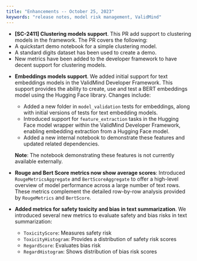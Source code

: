 ---
title: "Enhancements -- October 25, 2023"
keywords: "release notes, model risk management, ValidMind"
---

<!---[SC-2411] Clustering models support by @AnilSorathiya in [#271](https://github.com/validmind/developer-framework/pull/271)--->
- **[SC-2411] Clustering models support**. This PR add support to clustering models in the framework. The PR covers the following:
* A quickstart demo notebook for a simple clustering model. 
* A standard digits dataset has been used to create a demo.
* New metrics have been added  to the developer framework to have decent support for clustering models.

<!---John6797/sc 2416/embeddings models support by @johnwalz97 in [#272](https://github.com/validmind/developer-framework/pull/272)--->
- **Embeddings models support**. We added initial support for text embeddings models in the ValidMind Developer Framework. This support provides the ability to create, use and test a BERT embeddings model using the Hugging Face library. Changes include:
   
   - Added a new folder in `model_validation` tests for embeddings, along with initial versions of tests for text embedding models.
   - Introduced support for `feature_extraction` tasks in the Hugging Face model wrapper within the ValidMind Developer Framework, enabling embedding extraction from a Hugging Face model.
   - Added a new internal notebook to demonstrate these features and updated related dependencies.
   
   **Note**: The notebook demonstrating these features is not currently available externally.

<!---[SC-2346] Rouge and Bert score metrics should show average scores by @juanmleng in [#263](https://github.com/validmind/developer-framework/pull/263)--->
- **Rouge and Bert Score metrics now show average scores**: Introduced `RougeMetricsAggregate` and `BertScoreAggregate` to offer a high-level overview of model performance across a large number of text rows. These metrics complement the detailed row-by-row analysis provided by `RougeMetrics` and `BertScore`.
<!--- NR this notebook is not currently included in our docs site:
Tested these metrics running `foundational_models_summarization_high_code.ipynb` --->

<!---[SC-2143] Metrics for safety toxicity and bias in text summarization by @juanmleng in [#258](https://github.com/validmind/developer-framework/pull/258)--->
- **Added metrics for safety toxicity and bias in text summarization**. We introduced several new metrics to evaluate safety and bias risks in text summarization:
   
   - `ToxicityScore`: Measures safety risk
   - `ToxicityHistogram`: Provides a distribution of safety risk scores
   - `RegardScore`: Evaluates bias risk
   - `RegardHistogram`: Shows distribution of bias risk scores
<!--- NR this notebook is not currently included in our docs site:
To test these metrics, see notebook `foundation_models_summarization_bias.ipynb`---> 